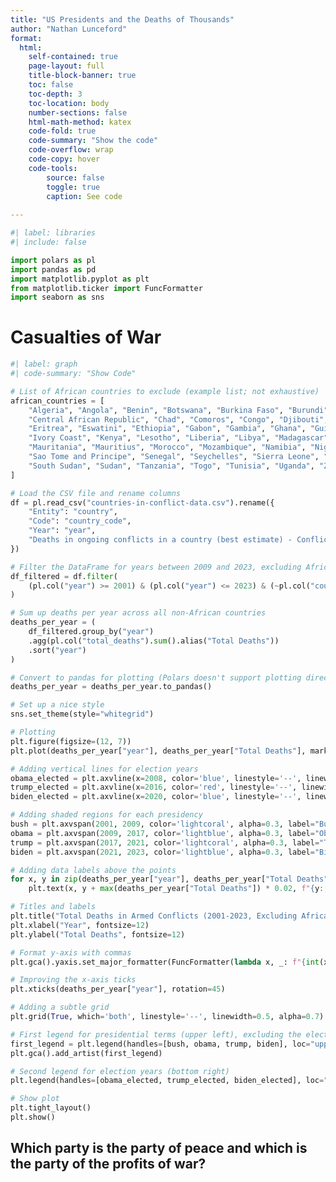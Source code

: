 ```yaml
---
title: "US Presidents and the Deaths of Thousands"
author: "Nathan Lunceford"
format:
  html:
    self-contained: true
    page-layout: full
    title-block-banner: true
    toc: false
    toc-depth: 3
    toc-location: body
    number-sections: false
    html-math-method: katex
    code-fold: true
    code-summary: "Show the code"
    code-overflow: wrap
    code-copy: hover
    code-tools:
        source: false
        toggle: true
        caption: See code
    
---
```


```python
#| label: libraries
#| include: false

import polars as pl
import pandas as pd
import matplotlib.pyplot as plt
from matplotlib.ticker import FuncFormatter
import seaborn as sns
```


# **Casualties of War**

```python
#| label: graph
#| code-summary: "Show Code"

# List of African countries to exclude (example list; not exhaustive)
african_countries = [
    "Algeria", "Angola", "Benin", "Botswana", "Burkina Faso", "Burundi", "Cameroon", "Cape Verde",
    "Central African Republic", "Chad", "Comoros", "Congo", "Djibouti", "Egypt", "Equatorial Guinea",
    "Eritrea", "Eswatini", "Ethiopia", "Gabon", "Gambia", "Ghana", "Guinea", "Guinea-Bissau",
    "Ivory Coast", "Kenya", "Lesotho", "Liberia", "Libya", "Madagascar", "Malawi", "Mali",
    "Mauritania", "Mauritius", "Morocco", "Mozambique", "Namibia", "Niger", "Nigeria", "Rwanda",
    "Sao Tome and Principe", "Senegal", "Seychelles", "Sierra Leone", "Somalia", "South Africa",
    "South Sudan", "Sudan", "Tanzania", "Togo", "Tunisia", "Uganda", "Zambia", "Zimbabwe"
]

# Load the CSV file and rename columns
df = pl.read_csv("countries-in-conflict-data.csv").rename({
    "Entity": "country",
    "Code": "country_code",
    "Year": "year",
    "Deaths in ongoing conflicts in a country (best estimate) - Conflict type: all": "total_deaths"
})

# Filter the DataFrame for years between 2009 and 2023, excluding African countries
df_filtered = df.filter(
    (pl.col("year") >= 2001) & (pl.col("year") <= 2023) & (~pl.col("country").is_in(african_countries))
)

# Sum up deaths per year across all non-African countries
deaths_per_year = (
    df_filtered.group_by("year")
    .agg(pl.col("total_deaths").sum().alias("Total Deaths"))
    .sort("year")
)

# Convert to pandas for plotting (Polars doesn't support plotting directly)
deaths_per_year = deaths_per_year.to_pandas()

# Set up a nice style
sns.set_theme(style="whitegrid")

# Plotting
plt.figure(figsize=(12, 7))
plt.plot(deaths_per_year["year"], deaths_per_year["Total Deaths"], marker='o', linestyle='-', color='#8B0000', linewidth=2)  # Dark red color

# Adding vertical lines for election years
obama_elected = plt.axvline(x=2008, color='blue', linestyle='--', linewidth=1, label="Obama Elected")
trump_elected = plt.axvline(x=2016, color='red', linestyle='--', linewidth=1, label="Trump Elected")
biden_elected = plt.axvline(x=2020, color='blue', linestyle='--', linewidth=1, label="Biden Elected")

# Adding shaded regions for each presidency
bush = plt.axvspan(2001, 2009, color='lightcoral', alpha=0.3, label="Bush/Cheney")
obama = plt.axvspan(2009, 2017, color='lightblue', alpha=0.3, label="Obama/Biden")
trump = plt.axvspan(2017, 2021, color='lightcoral', alpha=0.3, label="Trump/Pence")
biden = plt.axvspan(2021, 2023, color='lightblue', alpha=0.3, label="Biden/Harris")

# Adding data labels above the points
for x, y in zip(deaths_per_year["year"], deaths_per_year["Total Deaths"]):
    plt.text(x, y + max(deaths_per_year["Total Deaths"]) * 0.02, f"{y:,}", ha="center", va="bottom", fontsize=11, weight='bold')

# Titles and labels
plt.title("Total Deaths in Armed Conflicts (2001-2023, Excluding Africa)", fontsize=16, weight='bold')
plt.xlabel("Year", fontsize=12)
plt.ylabel("Total Deaths", fontsize=12)

# Format y-axis with commas
plt.gca().yaxis.set_major_formatter(FuncFormatter(lambda x, _: f"{int(x):,}"))

# Improving the x-axis ticks
plt.xticks(deaths_per_year["year"], rotation=45)

# Adding a subtle grid
plt.grid(True, which='both', linestyle='--', linewidth=0.5, alpha=0.7)

# First legend for presidential terms (upper left), excluding the election lines
first_legend = plt.legend(handles=[bush, obama, trump, biden], loc="upper left", fontsize=10, title="Presidential Terms")
plt.gca().add_artist(first_legend)

# Second legend for election years (bottom right)
plt.legend(handles=[obama_elected, trump_elected, biden_elected], loc="lower right", fontsize=10, title="Election Years")

# Show plot
plt.tight_layout()
plt.show()
```

## **Which party is the party of peace and which is the party of the profits of war?**